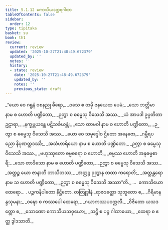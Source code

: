 ```yaml
---
title: 5.1.12 ကောသိယတ္ထေရဂါထာ
tableOfContents: false
sidebar:
  order: 12
type: tipitaka
basket: su
book: th1
review:
  current: review
  updated: '2025-10-27T21:48:49.672379'
  updated_by: ''
  notes: ''
  history:
  - state: review
    date: '2025-10-27T21:48:49.672379'
    updated_by: ''
    notes: ''
    previous_state: draft
---
```



<ReviewStatus review={frontmatter.review} showDetails={true} />

<HypothesisAnnotation frontmatter={frontmatter} />

<DynamicBreadcrumb />

<Division number="370" book="th1" e="ch" v="19" p="280">

<Paragraph number="633" type="verses" book="th1">
_“ယော ဝေ ဂရူနံ ဝစနညု ဓီရော,_  
_ဝသေ စ တမှိ ဇနယေထ ပေမံ;_  
_သော ဘတ္တိမာ နာမ စ ဟောတိ ပဏ္ဍိတော,_  
_ဉတွာ စ ဓမ္မေသု ဝိသေသိ အဿ._  

</Paragraph>

</Division>
<Division number="371" book="th1" e="ch" v="19" p="280">

<Paragraph number="634" type="verses" book="th1">
_ယံ အာပဒါ ဥပ္ပတိတာ ဥဠာရာ,_  
_နက္ခမ္ဘယန္တေ ပဋိသင်္ခယန္တံ;_  
_သော ထာမဝါ နာမ စ ဟောတိ ပဏ္ဍိတော,_  
_ဉတွာ စ ဓမ္မေသု ဝိသေသိ အဿ._  

</Paragraph>

</Division>
<Division number="372" book="th1" e="ch" v="19" p="280">

<Paragraph number="635" type="verses" book="th1">
_ယော ဝေ သမုဒ္ဒေါဝ ဌိတော အနေဇော,_  
_ဂမ္ဘီရပညော နိပုဏတ္ထဒဿီ;_  
_အသံဟာရိယော နာမ စ ဟောတိ ပဏ္ဍိတော,_  
_ဉတွာ စ ဓမ္မေသု ဝိသေသိ အဿ._  

</Paragraph>

</Division>
<Division number="373" book="th1" e="ch" v="19" p="280">

<Paragraph number="636" type="verses" book="th1">
_ဗဟုဿုတော ဓမ္မဓရော စ ဟောတိ,_  
_ဓမ္မဿ ဟောတိ အနုဓမ္မစာရီ;_  
_သော တာဒိသော နာမ စ ဟောတိ ပဏ္ဍိတော,_  
_ဉတွာ စ ဓမ္မေသု ဝိသေသိ အဿ._  

</Paragraph>

</Division>
<Division number="374" book="th1" e="ch" v="19" p="281">

<Paragraph number="637" type="verses" book="th1">
_အတ္ထဉ္စ ယော ဇာနာတိ ဘာသိတဿ,_  
_အတ္ထဉ္စ ဉတွာန တထာ ကရောတိ;_  
_အတ္ထန္တရော နာမ သ ဟောတိ ပဏ္ဍိတော,_  
_ဉတွာ စ ဓမ္မေသု ဝိသေသိ အဿာ”တိ._  


</Paragraph>
</Division>

<Paragraph number="638" type="center" book="th1">
…  ကောသိယော ထေရော… .



</Paragraph>

<Paragraph number="639" type="center" book="th1">
ပဉ္စကနိပါတော နိဋ္ဌိတော.



</Paragraph>

<Paragraph number="640" type="center" book="th1">
တတြုဒ္ဒါနံ


</Paragraph>

<Paragraph number="641" type="verses" book="th1">
_ရာဇဒတ္တော သုဘူတော စ,_  
_ဂိရိမာနန္ဒသုမနာ;_  
_ဝဍ္ဎော စ ကဿပေါ ထေရော,_  
_ဂယာကဿပဝက္ကလီ._  

</Paragraph>

<Paragraph number="642" type="verses" book="th1">
_ဝိဇိတော ယသဒတ္တော စ,_  
_သောဏော ကောသိယသဝှယော;_  
_သဋ္ဌိ စ ပဉ္စ ဂါထာယော,_  
_ထေရာ စ ဧတ္ထ ဒွါဒသာတိ._
</Paragraph>